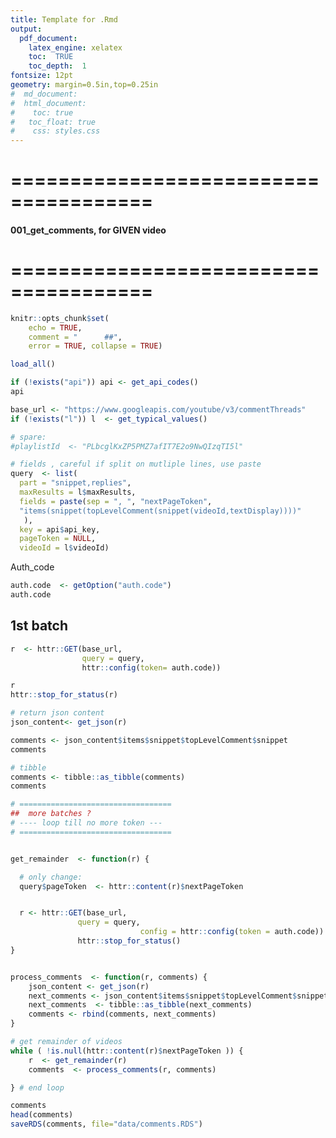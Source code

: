 ```yaml
---
title: Template for .Rmd
output: 
  pdf_document:
    latex_engine: xelatex
    toc:  TRUE
    toc_depth:  1
fontsize: 12pt
geometry: margin=0.5in,top=0.25in
#  md_document:
#  html_document:
#    toc: true
#  	toc_float: true
#    css: styles.css
---
```


# ======================================
#### 001_get_comments, for GIVEN video
# ======================================

```r
knitr::opts_chunk$set(
    echo = TRUE,
    comment = "      ##",
    error = TRUE, collapse = TRUE)

load_all()
```

```r
if (!exists("api")) api <- get_api_codes()
api
```

```r
base_url <- "https://www.googleapis.com/youtube/v3/commentThreads"
if (!exists("l")) l  <- get_typical_values()

# spare:
#playlistId  <- "PLbcglKxZP5PMZ7afIT7E2o9NwQIzqTI5l"

```

```r
# fields , careful if split on mutliple lines, use paste
query  <- list(
  part = "snippet,replies",
  maxResults = l$maxResults,
  fields = paste(sep = ", ", "nextPageToken",
  "items(snippet(topLevelComment(snippet(videoId,textDisplay))))"
   ),
  key = api$api_key,
  pageToken = NULL,
  videoId = l$videoId)

```

Auth_code
```r
auth.code  <- getOption("auth.code")
auth.code
```

## 1st batch
```r
r  <- httr::GET(base_url, 
                query = query, 
                httr::config(token= auth.code))  

r
httr::stop_for_status(r)

# return json content
json_content<- get_json(r)

comments <- json_content$items$snippet$topLevelComment$snippet
comments

# tibble
comments <- tibble::as_tibble(comments)
comments
```


```r
# ==================================
##  more batches ?
# ---- loop till no more token ---
# ==================================


get_remainder  <- function(r) {

  # only change:
  query$pageToken  <- httr::content(r)$nextPageToken


  r <- httr::GET(base_url, 
               query = query,
							 config = httr::config(token = auth.code))  %>% 
               httr::stop_for_status()
}


process_comments  <- function(r, comments) {
	json_content <- get_json(r)
	next_comments <- json_content$items$snippet$topLevelComment$snippet
	next_comments  <- tibble::as_tibble(next_comments)
	comments <- rbind(comments, next_comments)
}

# get remainder of videos
while ( !is.null(httr::content(r)$nextPageToken )) {
	r  <- get_remainder(r)
	comments  <- process_comments(r, comments)

} # end loop

comments
head(comments)
saveRDS(comments, file="data/comments.RDS")
```

